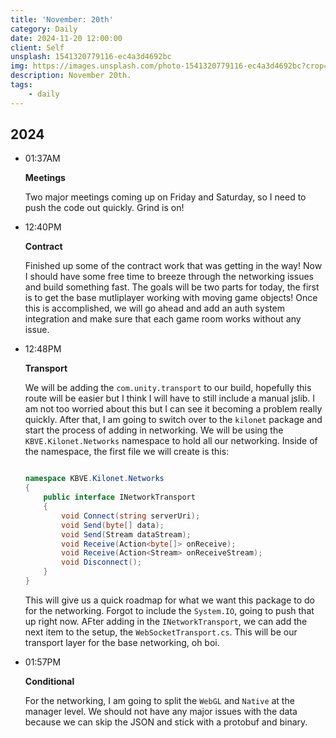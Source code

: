 ```yaml
---
title: 'November: 20th'
category: Daily
date: 2024-11-20 12:00:00
client: Self
unsplash: 1541320779116-ec4a3d4692bc
img: https://images.unsplash.com/photo-1541320779116-ec4a3d4692bc?crop=entropy&cs=srgb&fm=jpg&ixid=MnwzNjM5Nzd8MHwxfHJhbmRvbXx8fHx8fHx8fDE2ODE3NDg2ODY&ixlib=rb-4.0.3&q=85
description: November 20th.
tags:
    - daily
---
```



## 2024

-   01:37AM

    **Meetings**

    Two major meetings coming up on Friday and Saturday, so I need to push the code out quickly.
    Grind is on!

-   12:40PM

    **Contract**

    Finished up some of the contract work that was getting in the way!
    Now I should have some free time to breeze through the networking issues and build something fast.
    The goals will be two parts for today, the first is to get the base mutliplayer working with moving game objects!
    Once this is accomplished, we will go ahead and add an auth system integration and make sure that each game room works without any issue.

-   12:48PM

    **Transport**

    We will be adding the `com.unity.transport` to our build, hopefully this route will be easier but I think I will have to still include a manual jslib.
    I am not too worried about this but I can see it becoming a problem really quickly.
    After that, I am going to switch over to the `kilonet` package and start the process of adding in networking.
    We will be using the `KBVE.Kilonet.Networks` namespace to hold all our networking.
    Inside of the namespace, the first file we will create is this:

    ```c#

    namespace KBVE.Kilonet.Networks
    {
        public interface INetworkTransport
        {
            void Connect(string serverUri);
            void Send(byte[] data);
            void Send(Stream dataStream);
            void Receive(Action<byte[]> onReceive);
            void Receive(Action<Stream> onReceiveStream);
            void Disconnect();
        }
    }
    ```
    
    This will give us a quick roadmap for what we want this package to do for the networking.
    Forgot to include the `System.IO`, going to push that up right now.
    AFter adding in the `INetworkTransport`, we can add the next item to the setup, the `WebSocketTransport.cs`.
    This will be our transport layer for the base networking, oh boi.

-   01:57PM

    **Conditional**

    For the networking, I am going to split the `WebGL` and `Native` at the manager level.
    We should not have any major issues with the data because we can skip the JSON and stick with a protobuf and binary.
    